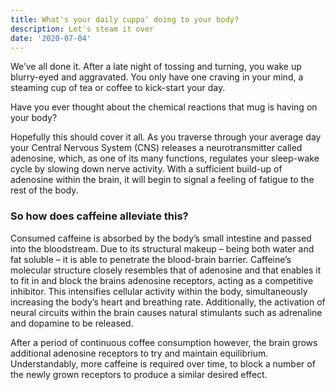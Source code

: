 ```yaml
---
title: What's your daily cuppa' doing to your body?
description: Let's steam it over
date: '2020-07-04'
---
```


We’ve all done it. After a late night of tossing and turning, you wake up blurry-eyed and aggravated.
You only have one craving in your mind, a steaming cup of tea or coffee to kick-start your day.

Have you ever thought about the chemical reactions that mug is having on your body?

Hopefully this should cover it all.
As you traverse through your average day your Central Nervous System (CNS) releases a neurotransmitter called adenosine,
which, as one of its many functions, regulates your sleep-wake cycle by slowing down nerve activity. With a sufficient
build-up of adenosine within the brain, it will begin to signal a feeling of fatigue to the rest of the body.

### So how does caffeine alleviate this?

Consumed caffeine is absorbed by the body’s small intestine and passed into the bloodstream. Due to its structural makeup –
being both water and fat soluble – it is able to penetrate the blood-brain barrier.
Caffeine’s molecular structure closely resembles that of adenosine and that enables it to fit in and block the brains adenosine receptors,
acting as a competitive inhibitor. This intensifies cellular activity within the body, simultaneously increasing the body’s heart and breathing rate.
Additionally, the activation of neural circuits within the brain causes natural stimulants such as adrenaline and dopamine to be released.

After a period of continuous coffee consumption however, the brain grows additional adenosine receptors to try and maintain equilibrium.
Understandably, more caffeine is required over time, to block a number of the newly grown receptors to produce a similar desired effect.
